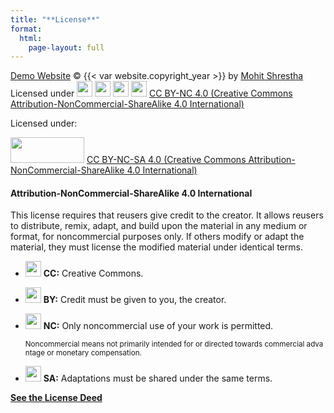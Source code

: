 ```yaml
---
title: "**License**"
format:
  html:
    page-layout: full
---
```


[Demo Website](https://mohitshrestha.github.io/demo_website) © {{< var website.copyright_year >}} by [Mohit Shrestha](https://mohitshrestha.com.np/) <br> Licensed under <img src="https://mirrors.creativecommons.org/presskit/icons/cc.svg" width="25"/> <img src="https://mirrors.creativecommons.org/presskit/icons/by.svg" width="25"/> <img src="https://mirrors.creativecommons.org/presskit/icons/nc.svg" width="25"/> <img src="https://mirrors.creativecommons.org/presskit/icons/sa.svg" width="25"/> [CC BY-NC 4.0 (Creative Commons Attribution-NonCommercial-ShareAlike 4.0 International)](https://creativecommons.org/licenses/by-nc-sa/4.0/)

Licensed under:

<img src="https://mirrors.creativecommons.org/presskit/buttons/88x31/png/by-nc-sa.png" width="118" height="41"/> [CC BY-NC-SA 4.0 (Creative Commons Attribution-NonCommercial-ShareAlike 4.0 International)](https://creativecommons.org/licenses/by-nc-sa/4.0/)

#### **Attribution-NonCommercial-ShareAlike 4.0 International**

This license requires that reusers give credit to the creator. It allows reusers to distribute, remix, adapt, and build upon the material in any medium or format, for noncommercial purposes only. If others modify or adapt the material, they must license the modified material under identical terms.

-   <img src="https://mirrors.creativecommons.org/presskit/icons/cc.svg" width="25"/> **CC:** Creative Commons.

-   <img src="https://mirrors.creativecommons.org/presskit/icons/by.svg" width="25"/> **BY:** Credit must be given to you, the creator.

-   <img src="https://mirrors.creativecommons.org/presskit/icons/nc.svg" width="25"/> **NC:** Only noncommercial use of your work is permitted.

    ~Noncommercial means not primarily intended for or directed towards commercial advantage or monetary compensation.~

-   <img src="https://mirrors.creativecommons.org/presskit/icons/sa.svg" width="25"/> **SA:** Adaptations must be shared under the same terms.

[**See the License Deed**](http://creativecommons.org/licenses/by-nc-sa/4.0/)
